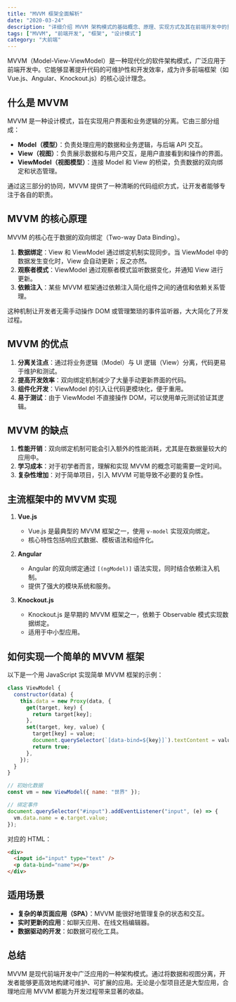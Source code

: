 ```yaml
---
title: "MVVM 框架全面解析"
date: "2020-03-24"
description: "详细介绍 MVVM 架构模式的基础概念、原理、实现方式及其在前端开发中的重要性。"
tags: ["MVVM", "前端开发", "框架", "设计模式"]
category: "大前端"
---
```


MVVM（Model-View-ViewModel）是一种现代化的软件架构模式，广泛应用于前端开发中。它能够显著提升代码的可维护性和开发效率，成为许多前端框架（如 Vue.js、Angular、Knockout.js）的核心设计理念。

## 什么是 MVVM

MVVM 是一种设计模式，旨在实现用户界面和业务逻辑的分离。它由三部分组成：

- **Model（模型）**：负责处理应用的数据和业务逻辑，与后端 API 交互。
- **View（视图）**：负责展示数据和与用户交互，是用户直接看到和操作的界面。
- **ViewModel（视图模型）**：连接 Model 和 View 的桥梁，负责数据的双向绑定和状态管理。

通过这三部分的协同，MVVM 提供了一种清晰的代码组织方式，让开发者能够专注于各自的职责。

## MVVM 的核心原理

MVVM 的核心在于数据的双向绑定（Two-way Data Binding）。

1. **数据绑定**：View 和 ViewModel 通过绑定机制实现同步。当 ViewModel 中的数据发生变化时，View 会自动更新；反之亦然。
2. **观察者模式**：ViewModel 通过观察者模式监听数据变化，并通知 View 进行更新。
3. **依赖注入**：某些 MVVM 框架通过依赖注入简化组件之间的通信和依赖关系管理。

这种机制让开发者无需手动操作 DOM 或管理繁琐的事件监听器，大大简化了开发过程。

## MVVM 的优点

1. **分离关注点**：通过将业务逻辑（Model）与 UI 逻辑（View）分离，代码更易于维护和测试。
2. **提高开发效率**：双向绑定机制减少了大量手动更新界面的代码。
3. **组件化开发**：ViewModel 的引入让代码更模块化，便于重用。
4. **易于测试**：由于 ViewModel 不直接操作 DOM，可以使用单元测试验证其逻辑。

## MVVM 的缺点

1. **性能开销**：双向绑定机制可能会引入额外的性能消耗，尤其是在数据量较大的应用中。
2. **学习成本**：对于初学者而言，理解和实现 MVVM 的概念可能需要一定时间。
3. **复杂性增加**：对于简单项目，引入 MVVM 可能导致不必要的复杂性。

## 主流框架中的 MVVM 实现

1. **Vue.js**
   - Vue.js 是最典型的 MVVM 框架之一，使用 `v-model` 实现双向绑定。
   - 核心特性包括响应式数据、模板语法和组件化。

2. **Angular**
   - Angular 的双向绑定通过 `[(ngModel)]` 语法实现，同时结合依赖注入机制。
   - 提供了强大的模块系统和服务。

3. **Knockout.js**
   - Knockout.js 是早期的 MVVM 框架之一，依赖于 Observable 模式实现数据绑定。
   - 适用于中小型应用。

## 如何实现一个简单的 MVVM 框架

以下是一个用 JavaScript 实现简单 MVVM 框架的示例：

```javascript
class ViewModel {
  constructor(data) {
    this.data = new Proxy(data, {
      get(target, key) {
        return target[key];
      },
      set(target, key, value) {
        target[key] = value;
        document.querySelector(`[data-bind=${key}]`).textContent = value;
        return true;
      },
    });
  }
}

// 初始化数据
const vm = new ViewModel({ name: "世界" });

// 绑定事件
document.querySelector("#input").addEventListener("input", (e) => {
  vm.data.name = e.target.value;
});
```

对应的 HTML：

```html
<div>
  <input id="input" type="text" />
  <p data-bind="name"></p>
</div>
```

## 适用场景

- **复杂的单页面应用（SPA）**：MVVM 能很好地管理复杂的状态和交互。
- **实时更新的应用**：如聊天应用、在线文档编辑器。
- **数据驱动的开发**：如数据可视化工具。

## 总结

MVVM 是现代前端开发中广泛应用的一种架构模式。通过将数据和视图分离，开发者能够更高效地构建可维护、可扩展的应用。无论是小型项目还是大型应用，合理地应用 MVVM 都能为开发过程带来显著的收益。
